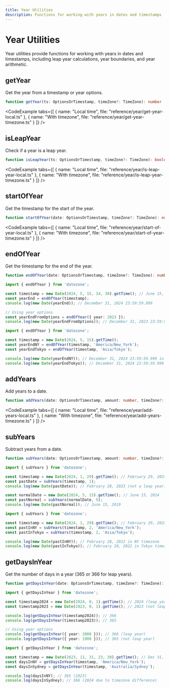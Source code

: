 ```yaml
---
title: Year Utilities
description: Functions for working with years in dates and timestamps
---
```



# Year Utilities

Year utilities provide functions for working with years in dates and timestamps, including leap year calculations, year boundaries, and year arithmetic.

## getYear

Get the year from a timestamp or year options.

```typescript
function getYear(ts: OptionsOrTimestamp, timeZone?: TimeZone): number
```

<CodeExample tabs={[
  { name: "Local time", file: "reference/year/get-year-local.ts" },
  { name: "With timezone", file: "reference/year/get-year-timezone.ts" }
]} />

## isLeapYear

Check if a year is a leap year.

```typescript
function isLeapYear(ts: OptionsOrTimestamp, timeZone?: TimeZone): boolean
```

<CodeExample tabs={[
  { name: "Local time", file: "reference/year/is-leap-year-local.ts" },
  { name: "With timezone", file: "reference/year/is-leap-year-timezone.ts" }
]} />

## startOfYear

Get the timestamp for the start of the year.

```typescript
function startOfYear(date: OptionsOrTimestamp, timeZone?: TimeZone): number
```

<CodeExample tabs={[
  { name: "Local time", file: "reference/year/start-of-year-local.ts" },
  { name: "With timezone", file: "reference/year/start-of-year-timezone.ts" }
]} />

## endOfYear

Get the timestamp for the end of the year.

```typescript
function endOfYear(date: OptionsOrTimestamp, timeZone?: TimeZone): number
```

```typescript title="Local time"
import { endOfYear } from 'datezone';

const timestamp = new Date(2024, 5, 15, 14, 30).getTime(); // June 15, 2024 2:30 PM
const yearEnd = endOfYear(timestamp);
console.log(new Date(yearEnd)); // December 31, 2024 23:59:59.999

// Using year options
const yearEndFromOptions = endOfYear({ year: 2023 });
console.log(new Date(yearEndFromOptions)); // December 31, 2023 23:59:59.999
```

```typescript title="With timezone"
import { endOfYear } from 'datezone';

const timestamp = new Date(2024, 5, 15).getTime();
const yearEndNY = endOfYear(timestamp, 'America/New_York');
const yearEndTokyo = endOfYear(timestamp, 'Asia/Tokyo');

console.log(new Date(yearEndNY)); // December 31, 2024 23:59:59.999 in NY timezone
console.log(new Date(yearEndTokyo)); // December 31, 2024 23:59:59.999 in Tokyo timezone
```

## addYears

Add years to a date.

```typescript
function addYears(date: OptionsOrTimestamp, amount: number, timeZone?: TimeZone): number
```

<CodeExample tabs={[
  { name: "Local time", file: "reference/year/add-years-local.ts" },
  { name: "With timezone", file: "reference/year/add-years-timezone.ts" }
]} />

## subYears

Subtract years from a date.

```typescript
function subYears(date: OptionsOrTimestamp, amount: number, timeZone?: TimeZone): number
```

```typescript title="Local time"
import { subYears } from 'datezone';

const timestamp = new Date(2024, 1, 29).getTime(); // February 29, 2024 (leap year)
const pastDate = subYears(timestamp, 1);
console.log(new Date(pastDate)); // February 28, 2023 (not a leap year, so adjusted)

const normalDate = new Date(2024, 5, 15).getTime(); // June 15, 2024
const pastNormal = subYears(normalDate, 5);
console.log(new Date(pastNormal)); // June 15, 2019
```

```typescript title="With timezone"
import { subYears } from 'datezone';

const timestamp = new Date(2024, 1, 29).getTime(); // February 29, 2024
const pastInNY = subYears(timestamp, 2, 'America/New_York');
const pastInTokyo = subYears(timestamp, 2, 'Asia/Tokyo');

console.log(new Date(pastInNY)); // February 28, 2022 in NY timezone
console.log(new Date(pastInTokyo)); // February 28, 2022 in Tokyo timezone
```

## getDaysInYear

Get the number of days in a year (365 or 366 for leap years).

```typescript
function getDaysInYear(date: OptionsOrTimestamp, timeZone?: TimeZone): number
```

```typescript title="Local time"
import { getDaysInYear } from 'datezone';

const timestamp2024 = new Date(2024, 0, 1).getTime(); // 2024 (leap year)
const timestamp2023 = new Date(2023, 0, 1).getTime(); // 2023 (not leap year)

console.log(getDaysInYear(timestamp2024)); // 366
console.log(getDaysInYear(timestamp2023)); // 365

// Using year options
console.log(getDaysInYear({ year: 2000 })); // 366 (leap year)
console.log(getDaysInYear({ year: 1900 })); // 365 (not leap year)
```

```typescript title="With timezone"
import { getDaysInYear } from 'datezone';

const timestamp = new Date(2023, 11, 31, 23, 30).getTime(); // Dec 31, 2023
const daysInNY = getDaysInYear(timestamp, 'America/New_York');
const daysInSydney = getDaysInYear(timestamp, 'Australia/Sydney');

console.log(daysInNY); // 365 (2023)
console.log(daysInSydney); // 366 (2024 due to timezone difference)
``` 